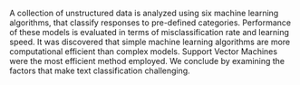 A collection of unstructured data is analyzed using six machine learning algorithms, that classify responses to pre-defined categories. Performance of these models is evaluated in terms of misclassification rate and learning speed. It was discovered that simple machine learning algorithms are more computational efficient than complex models. Support Vector Machines were the most efficient method employed. We conclude by examining the factors that make text classification challenging.